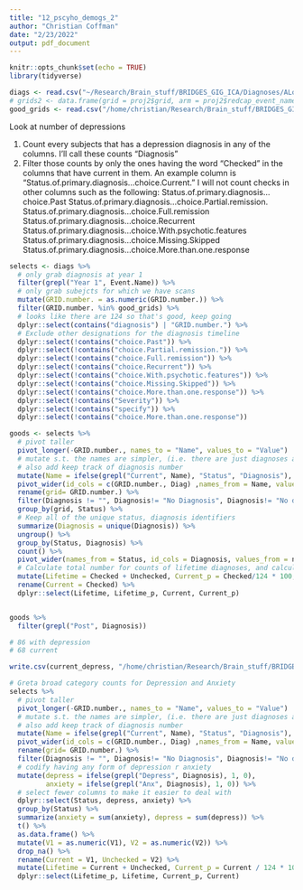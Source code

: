 ```yaml
---
title: "12_pscyho_demogs_2"
author: "Christian Coffman"
date: "2/23/2022"
output: pdf_document
---
```


```r
knitr::opts_chunk$set(echo = TRUE)
library(tidyverse)

diags <- read.csv("~/Research/Brain_stuff/BRIDGES_GIG_ICA/Diagnoses/ALongitudinalStudyEx_DATA_LABELS_2022-02-22_1045.csv")
# grids2 <- data.frame(grid = proj2$grid, arm = proj2$redcap_event_name)
good_grids <- read.csv("/home/christian/Research/Brain_stuff/BRIDGES_GIG_ICA/switching_data.csv")$grid

```



Look at number of depressions

1. Count every subjects that has a depression diagnosis in any of the columns. I'll call these counts "Diagnosis"
2. Filter those counts by only the ones having the word "Checked" in the columns that have current in them. An example column is  "Status.of.primary.diagnosis...choice.Current." I will not count checks in other columns such as the following:
Status.of.primary.diagnosis...choice.Past
Status.of.primary.diagnosis...choice.Partial.remission.
Status.of.primary.diagnosis...choice.Full.remission
Status.of.primary.diagnosis...choice.Recurrent
Status.of.primary.diagnosis...choice.With.psychotic.features
Status.of.primary.diagnosis...choice.Missing.Skipped
Status.of.primary.diagnosis...choice.More.than.one.response
```r

selects <- diags %>%
  # only grab diagnosis at year 1
  filter(grepl("Year 1", Event.Name)) %>%
  # only grab subejcts for which we have scans 
  mutate(GRID.number. = as.numeric(GRID.number.)) %>%
  filter(GRID.number. %in% good_grids) %>%
  # looks like there are 124 so that's good, keep going
  dplyr::select(contains("diagnosis") | "GRID.number.") %>%
  # Exclude other designations for the diagnosis timeline
  dplyr::select(!contains("choice.Past")) %>%
  dplyr::select(!contains("choice.Partial.remission.")) %>%
  dplyr::select(!contains("choice.Full.remission")) %>%
  dplyr::select(!contains("choice.Recurrent")) %>%
  dplyr::select(!contains("choice.With.psychotic.features")) %>%
  dplyr::select(!contains("choice.Missing.Skipped")) %>%
  dplyr::select(!contains("choice.More.than.one.response")) %>%
  dplyr::select(!contains("Severity")) %>%
  dplyr::select(!contains("specify")) %>%
  dplyr::select(!contains("choice.More.than.one.response"))
```

```r
goods <- selects %>% 
  # pivot taller
  pivot_longer(-GRID.number., names_to = "Name", values_to = "Value")  %>% 
  # mutate s.t. the names are simpler, (i.e. there are just diagnoses and current status)
  # also add keep track of diagnosis number 
  mutate(Name = ifelse(grepl("Current", Name), "Status", "Diagnosis"), Diag = rep(rep(1:9, each=2), 124)) %>%
  pivot_wider(id_cols = c(GRID.number., Diag) ,names_from = Name, values_from = Value) %>%
  rename(grid= GRID.number.) %>%
  filter(Diagnosis != "", Diagnosis!= "No Diagnosis", Diagnosis!= "No diagnosis", !grepl("Other", Diagnosis)) %>%
  group_by(grid, Status) %>%
  # Keep all of the unique status, diagnosis identifiers
  summarize(Diagnosis = unique(Diagnosis)) %>%
  ungroup() %>%
  group_by(Status, Diagnosis) %>%
  count() %>%
  pivot_wider(names_from = Status, id_cols = Diagnosis, values_from = n) %>%
  # Calculate total number for counts of lifetime diagnoses, and calculate percentages
  mutate(Lifetime = Checked + Unchecked, Current_p = Checked/124 * 100, Lifetime_p = Lifetime/124 * 100) %>%
  rename(Current = Checked) %>%
  dplyr::select(Lifetime, Lifetime_p, Current, Current_p)


goods %>%
  filter(grepl("Post", Diagnosis))

# 86 with depression
# 68 current 

write.csv(current_depress, "/home/christian/Research/Brain_stuff/BRIDGES_GIG_ICA/current_depression.csv")

```

```r
# Greta broad category counts for Depression and Anxiety
selects %>% 
  # pivot taller
  pivot_longer(-GRID.number., names_to = "Name", values_to = "Value")  %>% 
  # mutate s.t. the names are simpler, (i.e. there are just diagnoses and current status)
  # also add keep track of diagnosis number 
  mutate(Name = ifelse(grepl("Current", Name), "Status", "Diagnosis"), Diag = rep(rep(1:9, each=2), 124)) %>%
  pivot_wider(id_cols = c(GRID.number., Diag) ,names_from = Name, values_from = Value) %>%
  rename(grid= GRID.number.) %>%
  filter(Diagnosis != "", Diagnosis!= "No Diagnosis", Diagnosis!= "No diagnosis", !grepl("Other", Diagnosis)) %>%
  # codify having any form of depression r anxiety
  mutate(depress = ifelse(grepl("Depress", Diagnosis), 1, 0),
         anxiety = ifelse(grepl("Anx", Diagnosis), 1, 0)) %>%
  # select fewer columns to make it easier to deal with
  dplyr::select(Status, depress, anxiety) %>%
  group_by(Status) %>%
  summarize(anxiety = sum(anxiety), depress = sum(depress)) %>%
  t() %>%
  as.data.frame() %>%
  mutate(V1 = as.numeric(V1), V2 = as.numeric(V2)) %>%
  drop_na() %>%
  rename(Current = V1, Unchecked = V2) %>%
  mutate(Lifetime = Current + Unchecked, Current_p = Current / 124 * 100, Lifetime_p = Lifetime/124 * 100) %>%
  dplyr::select(Lifetime_p, Lifetime, Current_p, Current)
```

